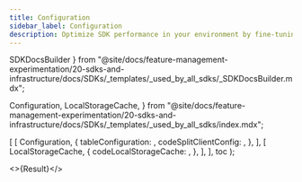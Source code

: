 ```yaml
---
title: Configuration
sidebar_label: Configuration
description: Optimize SDK performance in your environment by fine-tuning SDK config settings.
---
```


  SDKDocsBuilder
} from "@site/docs/feature-management-experimentation/20-sdks-and-infrastructure/docs/SDKs/_templates/_used_by_all_sdks/_SDKDocsBuilder.mdx";

  Configuration,
  LocalStorageCache,
} from "@site/docs/feature-management-experimentation/20-sdks-and-infrastructure/docs/SDKs/_templates/_used_by_all_sdks/index.mdx";





  [
    [
      Configuration,
      {
        tableConfiguration:    <ConfigTable />,
        codeSplitClientConfig: <SplitClientConfig />,
      },
    ],
    [
      LocalStorageCache,
      {
        codeLocalStorageCache: <ConfigureLocalStorageCache />,
      },
    ],
  ],
  toc
);

<>{Result}</>